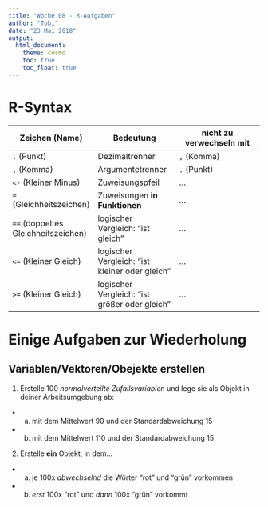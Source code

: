 ```yaml
---
title: "Woche 08 - R-Aufgaben"
author: "Tobi"
date: "23 Mai 2018"
output: 
  html_document:
    theme: cosmo
    toc: true
    toc_float: true
---
```


# R-Syntax

Zeichen (Name)  | Bedeutung               | **nicht** zu verwechseln mit
----------------|-------------------------|--------------------------------
`.` (Punkt)     | Dezimaltrenner          | `,` (Komma)
`,` (Komma)     | Argumentetrenner        | `.` (Punkt)
`<-` (Kleiner Minus)  | Zuweisungspfeil    | ...
`=` (Gleichheitszeichen)   | Zuweisungen **in Funktionen** | ...
`==` (doppeltes Gleichheitszeichen) | logischer Vergleich: "ist gleich" | ...
`<=` (Kleiner Gleich) | logischer Vergleich: "ist kleiner oder gleich"  | ...
`>=` (Kleiner Gleich) | logischer Vergleich: "ist größer oder gleich"   | ...

# Einige Aufgaben zur Wiederholung

## Variablen/Vektoren/Obejekte erstellen

1. Erstelle 100 _normalverteilte Zufallsvariablen_ und lege sie als Objekt in deiner Arbeitsumgebung ab:
  - a) mit dem Mittelwert 90 und der Standardabweichung 15
  - b) mit dem Mittelwert 110 und der Standardabweichung 15
2. Erstelle **ein** Objekt, in dem...
  - a) je 100x _abwechselnd_ die Wörter "rot" und "grün" vorkommen
  - b) _erst_ 100x "rot" und _dann_ 100x "grün" vorkommt 
